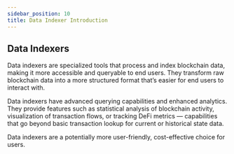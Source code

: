 ```yaml
---
sidebar_position: 10
title: Data Indexer Introduction
---
```


## Data Indexers

Data indexers are specialized tools that process and index blockchain data, making it more accessible and queryable to end users. They transform raw blockchain data into a more structured format that’s easier for end users to interact with.

Data indexers have advanced querying capabilities and enhanced analytics. They provide features such as statistical analysis of blockchain activity, visualization of transaction flows, or tracking DeFi metrics — capabilities that go beyond basic transaction lookup for current or historical state data.

Data indexers are a potentially more user-friendly, cost-effective choice for users.
